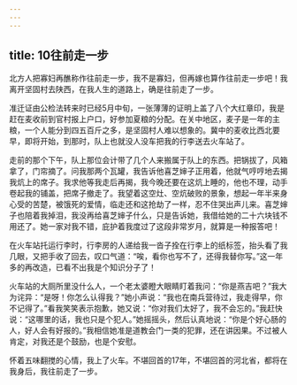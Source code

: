 ```yaml
---
---
---
```

title: 10往前走一步
---




北方人把寡妇再醮称作往前走一步，我不是寡妇，但再嫁也算作往前走一步吧！我离开坚固村去陕西，在我人生的道路上，确是往前走了一步。

准迁证由公检法转来时已经5月中旬，一张薄薄的证明上盖了八个大红章印，我是赶在麦收前到官村报上户口，好参加夏粮的分配。在关中地区，麦子是一年的主粮，一个人能分到四五百斤之多，是坚固村人难以想象的。冀中的麦收比西北要早，即将开始，到那时，队上也就没人没车把我的行李送去火车站了。

走前的那个下午，队上那位会计带了几个人来搬属于队上的东西。把锅拔了，风箱拿了，门帘摘了。问我那两个瓦罐，我告诉他喜芝婶子正用着，他就气哼哼地去揭我炕上的席子。我求他等我走后再揭，我今晚还要在这炕上睡的，他也不理，动手卷起我的铺盖，把席子撤走了。我望着这空灶、空炕破败的景象，想起一年半来身心受的苦楚，被饿死的爱情，临走还和这抢劫了一样，忍不住哭出声儿来。喜芝婶子也陪着我掉泪，我没再给喜芝婶子什么，只是告诉她，我借给她的二十六块钱不用还了。她一家对我不错，庇护着我度过了这段非常岁月，就算是一种报答吧！

在火车站托运行李时，行李房的人递给我一沓子拴在行李上的纸标签，抬头看了我几眼，又把手收了回去，叹口气道：“唉，看你也写不了，还得我替你写。”这一年多的再改造，已看不出我是个知识分子了！

火车站的大厕所里没什么人，一个老太婆瞪大眼睛盯着我问：“你是燕吉吧？”我大为诧异：“是呀！你怎么认得我？”她小声说：“我也在南兵营待过，我走得早，你不记得了。”看我笑笑表示抱歉，她又说：“你对我们太好了，我不会忘的。”我赶快说：“这哪里的话，我也只是个犯人。”她摇摇头，然后认真地说：“你是个好心肠的人，好人会有好报的。”我相信她准是道教会门一类的犯罪，还在讲因果。不过被人肯定，对我还是个鼓励，也是个安慰。

怀着五味翻搅的心情，我上了火车。不堪回首的17年，不堪回首的河北省，都将在我身后，我往前走了一步。